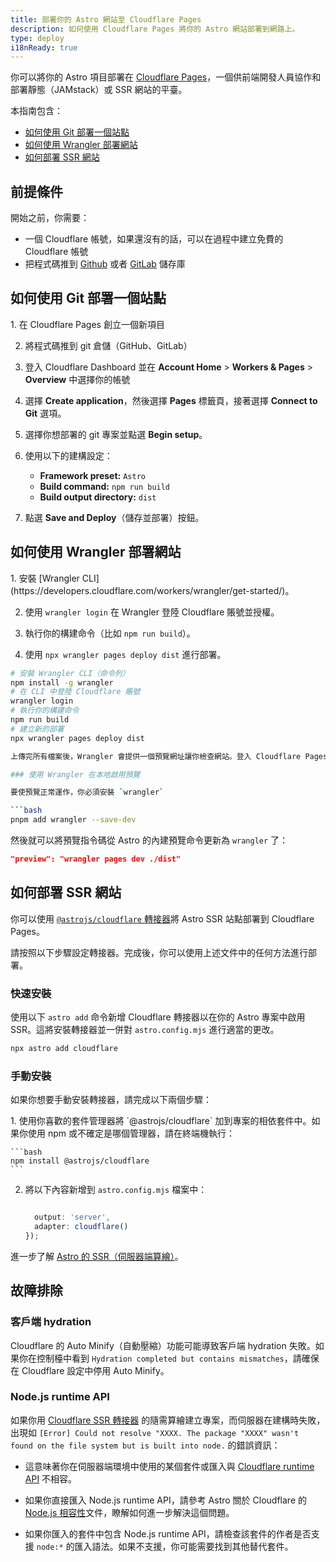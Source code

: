 ```yaml
---
title: 部署你的 Astro 網站至 Cloudflare Pages
description: 如何使用 Cloudflare Pages 將你的 Astro 網站部署到網路上。
type: deploy
i18nReady: true
---
```


你可以將你的 Astro 項目部署在 [Cloudflare Pages](https://pages.cloudflare.com/)，一個供前端開發人員協作和部署靜態（JAMstack）或 SSR 網站的平臺。

本指南包含：

- [如何使用 Git 部署一個站點](#如何使用-Git-部署一個站點)
- [如何使用 Wrangler 部署網站](#如何使用-Wrangler-部署網站)
- [如何部署 SSR 網站](#如何部署-SSR-網站)

## 前提條件

開始之前，你需要：

- 一個 Cloudflare 帳號，如果還沒有的話，可以在過程中建立免費的 Cloudflare 帳號
- 把程式碼推到 [Github](https://github.com/) 或者 [GitLab](https://about.gitlab.com/) 儲存庫

## 如何使用 Git 部署一個站點

<Steps>
1. 在 Cloudflare Pages 創立一個新項目

2. 將程式碼推到 git 倉儲（GitHub、GitLab）

3. 登入 Cloudflare Dashboard 並在 **Account Home** > **Workers & Pages** > **Overview** 中選擇你的帳號

4. 選擇 **Create application**，然後選擇 **Pages** 標籤頁，接著選擇 **Connect to Git** 選項。

5. 選擇你想部署的 git 專案並點選 **Begin setup**。

6. 使用以下的建構設定：

    - **Framework preset:** `Astro`
    - **Build command:** `npm run build`
    - **Build output directory:** `dist`

7. 點選 **Save and Deploy**（儲存並部署）按鈕。
</Steps>

## 如何使用 Wrangler 部署網站

<Steps>
1. 安裝 [Wrangler CLI](https://developers.cloudflare.com/workers/wrangler/get-started/)。

2. 使用 `wrangler login` 在 Wrangler 登陸 Cloudflare 賬號並授權。

3. 執行你的構建命令（比如 `npm run build`）。

4. 使用 `npx wrangler pages deploy dist` 進行部署。
</Steps>

```bash
# 安裝 Wrangler CLI（命令列）
npm install -g wrangler
# 在 CLI 中登陸 Cloudflare 賬號
wrangler login
# 執行你的構建命令
npm run build
# 建立新的部署
npx wrangler pages deploy dist

上傳完所有檔案後，Wrangler 會提供一個預覽網址讓你檢查網站。登入 Cloudflare Pages 儀表板時，你就會看到新專案。

### 使用 Wrangler 在本地啟用預覽

要使預覽正常運作，你必須安裝 `wrangler`

```bash
pnpm add wrangler --save-dev
```

然後就可以將預覽指令碼從 Astro 的內建預覽命令更新為 `wrangler` 了：

```json title="package.json"
"preview": "wrangler pages dev ./dist"
```

## 如何部署 SSR 網站

你可以使用 [`@astrojs/cloudflare` 轉接器](/zh-tw/guides/integrations-guide/cloudflare/)將 Astro SSR 站點部署到 Cloudflare Pages。

請按照以下步驟設定轉接器。完成後，你可以使用上述文件中的任何方法進行部署。

### 快速安裝

使用以下 `astro add` 命令新增 Cloudflare 轉接器以在你的 Astro 專案中啟用 SSR。這將安裝轉接器並一併對 `astro.config.mjs` 進行適當的更改。

```bash
npx astro add cloudflare
```

### 手動安裝

如果你想要手動安裝轉接器，請完成以下兩個步驟：

<Steps>
1. 使用你喜歡的套件管理器將 `@astrojs/cloudflare` 加到專案的相依套件中。如果你使用 npm 或不確定是哪個管理器，請在終端機執行：

    ```bash
    npm install @astrojs/cloudflare
    ```

2. 將以下內容新增到 `astro.config.mjs` 檔案中：

    ```js title="astro.config.mjs" ins={2, 5-6}

      output: 'server',
      adapter: cloudflare()
    });
    ```
</Steps>

<ReadMore>進一步了解 [Astro 的 SSR（伺服器端算繪）](/zh-tw/guides/server-side-rendering/)。</ReadMore>

## 故障排除

### 客戶端 hydration

Cloudflare 的 Auto Minify（自動壓縮）功能可能導致客戶端 hydration 失敗。如果你在控制檯中看到 `Hydration completed but contains mismatches`，請確保在 Cloudflare 設定中停用 Auto Minify。

### Node.js runtime API

如果你用 [Cloudflare SSR 轉接器](/zh-tw/guides/integrations-guide/cloudflare/) 的隨需算繪建立專案，而伺服器在建構時失敗，出現如 `[Error] Could not resolve "XXXX. The package "XXXX" wasn't found on the file system but is built into node.` 的錯誤資訊：

- 這意味著你在伺服器端環境中使用的某個套件或匯入與 [Cloudflare runtime API](https://developers.cloudflare.com/workers/runtime-apis/nodejs/) 不相容。

- 如果你直接匯入 Node.js runtime API，請參考 Astro 關於 Cloudflare 的 [Node.js 相容性](/zh-cn/guides/integrations-guide/cloudflare/#nodejs-相容性)文件，瞭解如何進一步解決這個問題。

- 如果你匯入的套件中包含 Node.js runtime API，請檢查該套件的作者是否支援 `node:*` 的匯入語法。如果不支援，你可能需要找到其他替代套件。
